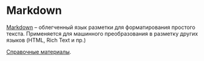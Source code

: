 # Markdown

[Markdown](https://ru.wikipedia.org/wiki/Markdown) – облегченный язык разметки для форматирования простого текста. Применяется для машинного преобразования в разметку других языков (HTML, Rich Text и пр.)

[Справочные материалы](https://learn.microsoft.com/ru-ru/contribute/content/markdown-reference).
